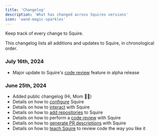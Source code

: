```yaml
---
title: 'Changelog'
description: 'What has changed across Squires versions'
icon: 'wand-magic-sparkles'
---
```


Keep track of every change to Squire.

This changelog lists all additions and updates to Squire, in chronological order.

### July 16th, 2024

- Major update to Squire's [code review](/features/code-review) feature in alpha release

### June 25th, 2024

- Added public changelog (Hi, Mom 👋🏻)
- Details on how to [configure](configurations) Squire
- Details on how to [interact](interaction-patterns) with Squire
- Details on how to [add repositories](add-repos) to Squire
- Details on how to perform a [code review](/features/code-review) with Squire
- Details on how to [generate PR descriptions](/features/pull-request-description) with Squire
- Details on how to [teach Squire](/features/squire-learns) to review code the way you like it